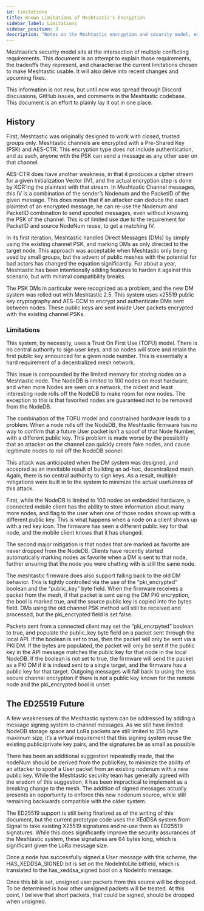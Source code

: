 ```yaml
---
id: limitations
title: Known Limitations of Meshtastic's Encryption
sidebar_label: Limitations
sidebar_position: 3
description: "Notes on the Meshtastic encryption and security model, exploring the known limitations that result from the various requirements of the project."
---
```



Meshtastic’s security model sits at the intersection of multiple conflicting requirements. This document is an attempt to explain those requirements, the tradeoffs they represent, and characterise the current limitations chosen to make Meshtastic usable. It will also delve into recent changes and upcoming fixes.

This information is not new, but until now was spread through Discord discussions, GitHub issues, and comments in the Meshtastic codebase. This document is an effort to plainly lay it out in one place.

## History

First, Meshtastic was originally designed to work with closed, trusted groups only. Meshtastic channels are encrypted with a Pre-Shared Key (PSK) and AES-CTR. This encryption type does not include authentication, and as such, anyone with the PSK can send a message as any other user on that channel.

AES-CTR does have another weakness, in that it produces a cipher stream for a given Initialization Vector (IV), and the actual encryption step is done by XOR’ing the plaintext with that stream. In Meshtastic Channel messages, this IV is a combination of the sender’s Nodenum and the PacketID of the given message. This does mean that if an attacker can deduce the exact plaintext of an encrypted message, he can re-use the Nodenum and PacketID combination to send spoofed messages, even without knowing the PSK of the channel. This is of limited use due to the requirement for PacketID and source NodeNum reuse, to get a matching IV.

In its first iteration, Meshtastic handled Direct Messages (DMs) by simply using the existing channel PSK, and marking DMs as only directed to the target node. This approach was acceptable when Meshtastic only being used by small groups, but the advent of public meshes with the potential for bad actors has changed the equation significantly. For about a year, Meshtastic has been intentionally adding features to harden it against this scenario, but with minimal compatibility breaks.

The PSK DMs in particular were recognized as a problem, and the new DM system was rolled out with Meshtastic 2.5. This system uses x25519 public key cryptography and AES-CCM to encrypt and authenticate DMs sent between nodes. These public keys are sent inside User packets encrypted with the existing channel PSKs.

### Limitations

This system, by necessity, uses a Trust On First Use (TOFU) model. There is no central authority to sign user keys, and so nodes will store and retain the first public key announced for a given node number. This is essentially a hard requirement of a decentralized mesh network.

This issue is compounded by the limited memory for storing nodes on a Meshtastic node. The NodeDB is limited to 100 nodes on most hardware, and when more Nodes are seen on a network, the oldest and least interesting node rolls off the NodeDB to make room for new nodes. The exception to this is that favorited nodes are guaranteed not to be removed from the NodeDB.

The combination of the TOFU model and constrained hardware leads to a problem. When a node rolls off the NodeDB, the Meshtastic firmware has no way to confirm that a future User packet isn’t a spoof of that Node Number, with a different public key. This problem is made worse by the possibility that an attacker on the channel can quickly create fake nodes, and cause legitimate nodes to roll off the NodeDB sooner.

This attack was anticipated when the DM system was designed, and accepted as an inevitable result of building an ad-hoc, decentralized mesh. Again, there is no central authority to sign keys. As a result, multiple mitigations were built in to the system to minimize the actual usefulness of this attack.

First, while the NodeDB is limited to 100 nodes on embedded hardware, a connected mobile client has the ability to store information about many more nodes, and flag to the user when one of those nodes shows up with a different public key. This is what happens when a node on a client shows up with a red key icon. The firmware has seen a different public key for that node, and the mobile client knows that it has changed.

The second major mitigation is that nodes that are marked as favorite are never dropped from the NodeDB. Clients have recently started automatically marking nodes as favorite when a DM is sent to that node, further ensuring that the node you were chatting with is still the same node.

The meshtastic firmware does also support falling back to the old DM behavior. This is tightly controlled via the use of the “pki_encrypted” boolean and the “public_key” byte field. When the firmware receives a packet from the mesh, if that packet is sent using the DM PKI encryption, the bool is marked true, and the source public key is copied into the bytes field. DMs using the old channel PSK method will still be received and processed, but the pki_encrypted field is set false.

Packets sent from a connected client may set the “pki_encrpyted” boolean to true, and populate the public_key byte field on a packet sent through the local API. If the boolean is set to true, then the packet will only be sent via a PKI DM. If the bytes are populated, the packet will only be sent if the public key in the API message matches the public key for that node in the local NodeDB. If the boolean is not set to true, the firmware will send the packet as a PKI DM if it is indeed sent to a single target, and the firmware has a public key for that target. Outgoing messages will fall back to using the less secure channel encryption if there is not a public key known for the remote node and the pki_encrypted bool is unset


## The ED25519 Future

A few weaknesses of the Meshtastic system can be addressed by adding a message signing system to channel messages. As we still have limited NodeDB storage space and LoRa packets are still limited to 256 byte maximum size, it’s a virtual requirement that this signing system reuse the existing public/private key pairs, and the signatures be as small as possible.

There has been an additional suggestion repeatedly made, that the nodeNum should be derived from the publicKey, to minimize the ability of an attacker to spoof a User packet from an existing nodenum with a new public key. While the Meshtastic security team has generally agreed with the wisdom of this suggestion, it has been impractical to implement as a breaking change to the mesh. The addition of signed messages actually presents an opportunity to enforce this new nodenum source, while still remaining backwards compatible with the older system. 

The ED25519 support is still being finalized as of the writing of this document, but the current prototype code uses the XEdDSA system from Signal to take existing X25519 signatures and re-use them as ED25519 signatures. While this does significantly improve the security assurances of the Meshtastic system, these signatures are 64 bytes long, which is significant given the LoRa message size.

Once a node has successfully signed a User message with this scheme, the HAS_XEDDSA_SIGNED bit is set on the NodeInfoLite bitfield, which is translated to the has_xeddsa_signed bool on a NodeInfo message.

Once this bit is set, unsigned user packets from this source will be dropped. To be determined is how other unsigned packets will be treated. At this point, I believe that short packets, that could be signed, should be dropped when unsigned.
